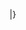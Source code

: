 {{ShipquoteHeader}}
{{ShipquoteKai|scenario = 00|name = Ryuuhou
|origin = 
|translation = 
}}
{{ShipquoteKai|scenario = 01|name = Ryuuhou
|origin = 
|translation = 
}}
{{ShipquoteKai|scenario = 02|name = Ryuuhou
|origin = 
|translation = 
}}
{{ShipquoteKai|scenario = 03|name = Ryuuhou
|origin = 
|translation = 
}}
{{ShipquoteKai|scenario = 04|name = Ryuuhou
|origin = 
|translation = 
}}
{{ShipquoteKai|scenario = 05|name = Ryuuhou
|origin = 
|translation = 
}}
{{ShipquoteKai|scenario = 06|name = Ryuuhou
|origin = 
|translation = 
}}
{{ShipquoteKai|scenario = 07|name = Ryuuhou
|origin = 
|translation = 
}}
{{ShipquoteKai|scenario = 08|name = Ryuuhou
|origin = 
|translation = 
}}
{{ShipquoteKai|scenario = 09|name = Ryuuhou
|origin = 
|translation = 
}}
{{ShipquoteKai|scenario = 10|name = Ryuuhou
|origin = 
|translation = 
}}
{{ShipquoteKai|scenario = 11|name = Ryuuhou
|origin = 
|translation = 
}}
{{ShipquoteKai|scenario = 12|name = Ryuuhou
|origin = 
|translation = 
}}
{{ShipquoteKai|scenario = 13|name = Ryuuhou
|origin = 
|translation = 
}}
{{ShipquoteKai|scenario = 14|name = Ryuuhou
|origin = 
|translation = 
}}
{{ShipquoteKai|scenario = 15|name = Ryuuhou
|origin = 
|translation = 
}}
{{ShipquoteKai|scenario = 16|name = Ryuuhou
|origin = 
|translation = 
}}
{{ShipquoteKai|scenario = 17|name = Ryuuhou
|origin = 
|translation = 
}}
{{ShipquoteKai|scenario = 18|name = Ryuuhou
|origin = 
|translation = 
}}
{{ShipquoteKai|scenario = 19|name = Ryuuhou
|origin = 
|translation = 
}}
{{ShipquoteKai|scenario = 20|name = Ryuuhou
|origin = 
|translation = 
}}
{{ShipquoteKai|scenario = 21|name = Ryuuhou
|origin = 
|translation = 
}}
{{ShipquoteKai|scenario = 22|name = Ryuuhou
|origin = 
|translation = 
}}
{{ShipquoteKai|scenario = 23|name = Ryuuhou
|origin = 
|translation = 
}}
{{ShipquoteKai|scenario = Attack|name = Ryuuhou
|origin = 
|translation = 
}}
{{ShipquoteKai|scenario = Battle Start|name = Ryuuhou
|origin = 
|translation = 
}}
{{ShipquoteKai|scenario = Construction|name = Ryuuhou
|origin = 
|translation = 
}}
{{ShipquoteKai|scenario = Docking Major|name = Ryuuhou
|origin = 
|translation = 
}}
{{ShipquoteKai|scenario = Docking Minor|name = Ryuuhou
|origin = 
|translation = 
}}
{{ShipquoteKai|scenario = Equipment 1|name = Ryuuhou
|origin = 
|translation = 
}}
{{ShipquoteKai|scenario = Equipment 2|name = Ryuuhou
|origin = 
|translation = 
}}
{{ShipquoteKai|scenario = Equipment 3|name = Ryuuhou
|origin = 
|translation = 
}}
{{ShipquoteKai|scenario = Idle|name = Ryuuhou
|origin = 
|translation = 
}}
{{ShipquoteKai|scenario = Introduction|name = Ryuuhou
|origin = 
|translation = 
}}
{{ShipquoteKai|scenario = Joining A Fleet|name = Ryuuhou
|origin = 
|translation = 
}}
{{ShipquoteKai|scenario = Attack|name = Ryuuhou|kai = true
|origin = 
|translation = 
}}
{{ShipquoteKai|scenario = Equipment 1|name = Ryuuhou|kai = true
|origin = 
|translation = 
}}
{{ShipquoteKai|scenario = Equipment 2|name = Ryuuhou|kai = true
|origin = 
|translation = 
}}
{{ShipquoteKai|scenario = Joining A Fleet|name = Ryuuhou|kai = true
|origin = 
|translation = 
}}
{{ShipquoteKai|scenario = Equipment 2|name = Ryuuhou|kai2e = true
|origin = 
|translation = 
}}
{{ShipquoteKai|scenario = Introduction|name = Ryuuhou|kai2e = true
|origin = 
|translation = 
}}
{{ShipquoteKai|scenario = Night Attack|name = Ryuuhou|kai2e = true
|origin = 
|translation = 
}}
{{ShipquoteKai|scenario = Secretary 2|name = Ryuuhou|kai2e = true
|origin = 
|translation = 
}}
{{ShipquoteKai|scenario = Secretary 3|name = Ryuuhou|kai2e = true
|origin = 
|translation = 
}}
{{ShipquoteKai|scenario = Equipment 2|name = Ryuuhou|kai2 = true
|origin = 
|translation = 
}}
{{ShipquoteKai|scenario = Idle|name = Ryuuhou|kai2 = true
|origin = 
|translation = 
}}
{{ShipquoteKai|scenario = Night Attack|name = Ryuuhou|kai = true
|origin = 
|translation = 
}}
{{ShipquoteKai|scenario = Returning From Sortie|name = Ryuuhou|kai = true
|origin = 
|translation = 
}}
{{ShipquoteKai|scenario = Secretary 3|name = Ryuuhou|kai = true
|origin = 
|translation = 
}}
{{ShipquoteKai|scenario = Library|name = Ryuuhou
|origin = 
|translation = 
}}
{{ShipquoteKai|scenario = Looking At Scores|name = Ryuuhou
|origin = 
|translation = 
}}
{{ShipquoteKai|scenario = MVP|name = Ryuuhou
|origin = 
|translation = 
}}
{{ShipquoteKai|scenario = Major Damage|name = Ryuuhou
|origin = 
|translation = 
}}
{{ShipquoteKai|scenario = Minor Damage 1|name = Ryuuhou
|origin = 
|translation = 
}}
{{ShipquoteKai|scenario = Minor Damage 2|name = Ryuuhou
|origin = 
|translation = 
}}
{{ShipquoteKai|scenario = Night Attack|name = Ryuuhou
|origin = 
|translation = 
}}
{{ShipquoteKai|scenario = Night Battle|name = Ryuuhou
|origin = 
|translation = 
}}
{{ShipquoteKai|scenario = Returning From Sortie|name = Ryuuhou
|origin = 
|translation = 
}}
{{ShipquoteKai|scenario = Secretary 3|name = Ryuuhou
|origin = 
|translation = 
}}
{{ShipquoteKai|scenario = Secretary Married|name = Ryuuhou
|origin = 
|translation = 
}}
{{ShipquoteKai|scenario = Starting A Sortie|name = Ryuuhou
|origin = 
|translation = 
}}
{{ShipquoteKai|scenario = Sunk|name = Ryuuhou
|origin = 
|translation = 
}}
{{ShipquoteKai|scenario = Supply|name = Ryuuhou
|origin = 
|translation = 
}}
{{ShipquoteKai|scenario = Wedding|name = Ryuuhou
|origin = 
|translation = 
}}
{{ShipquoteKai|scenario = Attack
|origin = 
|translation = 
}}
{{ShipquoteKai|scenario = Battle Start
|origin = 
|translation = 
}}
{{ShipquoteKai|scenario = Construction
|origin = 
|translation = 
}}
{{ShipquoteKai|scenario = Docking Major
|origin = 
|translation = 
}}
{{ShipquoteKai|scenario = Docking Minor
|origin = 
|translation = 
}}
{{ShipquoteKai|scenario = Equipment 1
|origin = 
|translation = 
}}
{{ShipquoteKai|scenario = Equipment 2
|origin = 
|translation = 
}}
{{ShipquoteKai|scenario = Equipment 3
|origin = 
|translation = 
}}
{{ShipquoteKai|scenario = Idle
|origin = 
|translation = 
}}
{{ShipquoteKai|scenario = Introduction
|origin = 
|translation = 
}}
{{ShipquoteKai|scenario = Joining A Fleet
|origin = 
|translation = 
}}
{{ShipquoteKai|scenario = Library
|origin = 
|translation = 
}}
{{ShipquoteKai|scenario = Looking At Scores
|origin = 
|translation = 
}}
{{ShipquoteKai|scenario = MVP
|origin = 
|translation = 
}}
{{ShipquoteKai|scenario = Major Damage
|origin = 
|translation = 
}}
{{ShipquoteKai|scenario = Minor Damage 1
|origin = 
|translation = 
}}
{{ShipquoteKai|scenario = Minor Damage 2
|origin = 
|translation = 
}}
{{ShipquoteKai|scenario = Night Attack
|origin = 
|translation = 
}}
{{ShipquoteKai|scenario = Night Battle
|origin = 
|translation = 
}}
{{ShipquoteKai|scenario = Returning From Sortie
|origin = 
|translation = 
}}
{{ShipquoteKai|scenario = Secretary 1
|origin = 
|translation = 
}}
{{ShipquoteKai|scenario = Secretary 2
|origin = 
|translation = 
}}
{{ShipquoteKai|scenario = Secretary 3
|origin = 
|translation = 
}}
{{ShipquoteKai|scenario = Secretary Married
|origin = 
|translation = 
}}
{{ShipquoteKai|scenario = Starting A Sortie
|origin = 
|translation = 
}}
{{ShipquoteKai|scenario = Sunk
|origin = 
|translation = 
}}
{{ShipquoteKai|scenario = Supply
|origin = 
|translation = 
}}
{{ShipquoteKai|scenario = Wedding
|origin = 
|translation = 
}}
|}